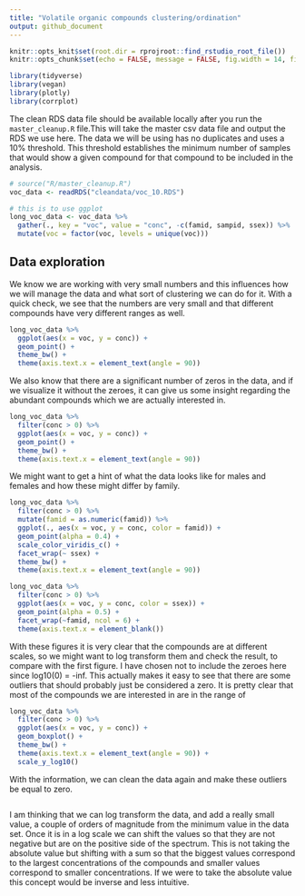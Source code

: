 ```yaml
---
title: "Volatile organic compounds clustering/ordination"
output: github_document
---
```


```r
knitr::opts_knit$set(root.dir = rprojroot::find_rstudio_root_file())
knitr::opts_chunk$set(echo = FALSE, message = FALSE, fig.width = 14, fig.height = 6)

```

```r
library(tidyverse)
library(vegan)
library(plotly)
library(corrplot)
```

The clean RDS data file should be available locally after you run the `master_cleanup.R` file.This will take the master csv data file and output the RDS we use here. The data we will be using has no duplicates and uses a 10% threshold. This threshold establishes the minimum number of samples that would show a given compound for that compound to be included in the analysis.

```r
# source("R/master_cleanup.R")
voc_data <- readRDS("cleandata/voc_10.RDS")

# this is to use ggplot
long_voc_data <- voc_data %>% 
  gather(., key = "voc", value = "conc", -c(famid, sampid, ssex)) %>% 
  mutate(voc = factor(voc, levels = unique(voc)))

```

## Data exploration
We know we are working with very small numbers and this influences how we will manage the data and what sort of clustering we can do for it. With a quick check, we see that the numbers are very small and that different compounds have very different ranges as well.  
```r
long_voc_data %>% 
  ggplot(aes(x = voc, y = conc)) + 
  geom_point() +
  theme_bw() + 
  theme(axis.text.x = element_text(angle = 90))
```

We also know that there are a significant number of zeros in the data, and if we visualize it without the zeroes, it can give us some insight regarding the abundant compounds which we are actually interested in.

```r
long_voc_data %>% 
  filter(conc > 0) %>% 
  ggplot(aes(x = voc, y = conc)) + 
  geom_point() +
  theme_bw() + 
  theme(axis.text.x = element_text(angle = 90))

```

We might want to get a hint of what the data looks like for males and females and how these might differ by family.  

```r

long_voc_data %>% 
  filter(conc > 0) %>% 
  mutate(famid = as.numeric(famid)) %>% 
  ggplot(., aes(x = voc, y = conc, color = famid)) +
  geom_point(alpha = 0.4) +
  scale_color_viridis_c() +
  facet_wrap(~ ssex) +
  theme_bw() +
  theme(axis.text.x = element_text(angle = 90))

```


```r
long_voc_data %>% 
  filter(conc > 0) %>% 
  ggplot(aes(x = voc, y = conc, color = ssex)) +
  geom_point(alpha = 0.5) +
  facet_wrap(~famid, ncol = 6) +
  theme(axis.text.x = element_blank())
```

With these figures it is very clear that the compounds are at different scales, so we might want to log transform them and check the result, to compare with the first figure. I have chosen not to include the zeroes here since log10(0) = -inf. This actually makes it easy to see that there are some outliers that should probably just be considered a zero. It is pretty clear that most of the compounds we are interested in are in the range of 



```r
long_voc_data %>% 
  filter(conc > 0) %>%
  ggplot(aes(x = voc, y = conc)) + 
  geom_boxplot() +
  theme_bw() + 
  theme(axis.text.x = element_text(angle = 90)) +
  scale_y_log10()
```



With the information, we can clean the data again and make these outliers be equal to zero.
```r

```


I am thinking that we can log transform the data, and add a really small value, a couple of orders of magnitude from the minimum value in the data set. Once it is in a log scale we can shift the values so that they are not negative but are on the positive side of the spectrum. This is not taking the absolute value but shifting with a sum so that the biggest values correspond to the largest concentrations of the compounds and smaller values correspond to smaller concentrations. If we were to take the absolute value this concept would be inverse and less intuitive.















